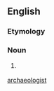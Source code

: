 {{also|archaeologist}}
==English==

===Etymology===
{{confix|archæ|-o-|logist}}

===Noun===
{{en-noun}}

# {{context|chiefly|British|lang=en}} {{alternative spelling of|archaeologist|lang=en}}

[[Category:English terms spelled with Æ|archaeologist]]